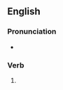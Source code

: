 ==English==

===Pronunciation===
* {{rhymes|æst|lang=en}}

===Verb===
{{head|en|verb form}}

# {{en-past of|gas}}